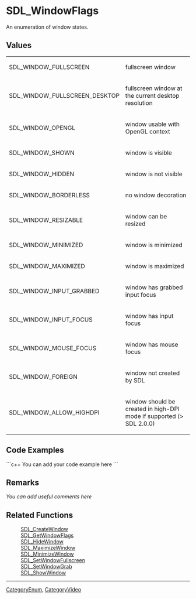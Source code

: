 <!-- pragma section-numbers off -->
<!-- pragma camelcase off -->

= SDL_WindowFlags =
An enumeration of window states.


== Values ==
{|
|SDL_WINDOW_FULLSCREEN
|fullscreen window
|-
|SDL_WINDOW_FULLSCREEN_DESKTOP
|fullscreen window at the current desktop resolution
|-
|SDL_WINDOW_OPENGL
|window usable with OpenGL context
|-
|SDL_WINDOW_SHOWN
|window is visible
|-
|SDL_WINDOW_HIDDEN
|window is not visible
|-
|SDL_WINDOW_BORDERLESS
|no window decoration
|-
|SDL_WINDOW_RESIZABLE
|window can be resized
|-
|SDL_WINDOW_MINIMIZED
|window is minimized
|-
|SDL_WINDOW_MAXIMIZED
|window is maximized
|-
|SDL_WINDOW_INPUT_GRABBED
|window has grabbed input focus
|-
|SDL_WINDOW_INPUT_FOCUS
|window has input focus
|-
|SDL_WINDOW_MOUSE_FOCUS
|window has mouse focus
|-
|SDL_WINDOW_FOREIGN
|window not created by SDL
|-
|SDL_WINDOW_ALLOW_HIGHDPI
|window should be created in high-DPI mode if supported (> SDL 2.0.0)
|}

== Code Examples ==
```c++
You can add your code example here
```

== Remarks ==
''You can add useful comments here''

== Related Functions ==
:[[SDL_CreateWindow]]
:[[SDL_GetWindowFlags]]
:[[SDL_HideWindow]]
:[[SDL_MaximizeWindow]]
:[[SDL_MinimizeWindow]]
:[[SDL_SetWindowFullscreen]]
:[[SDL_SetWindowGrab]]
:[[SDL_ShowWindow]]

----
[[CategoryEnum]], [[CategoryVideo]]
